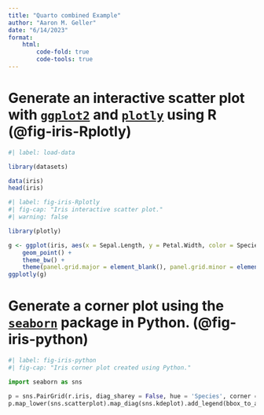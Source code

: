 ```yaml
---
title: "Quarto combined Example"
author: "Aaron M. Geller"
date: "6/14/2023"
format:
    html:
        code-fold: true
        code-tools: true
---
```


# Generate an interactive scatter plot with [`ggplot2`](https://ggplot2.tidyverse.org/) and [`plotly`](https://plotly.com/ggplot2/) using R (@fig-iris-Rplotly)

```r
#| label: load-data

library(datasets)

data(iris)
head(iris)
```


```r
#| label: fig-iris-Rplotly
#| fig-cap: "Iris interactive scatter plot."
#| warning: false

library(plotly)

g <- ggplot(iris, aes(x = Sepal.Length, y = Petal.Width, color = Species)) + 
    geom_point() + 
    theme_bw() + 
    theme(panel.grid.major = element_blank(), panel.grid.minor = element_blank()) 
ggplotly(g)
```


# Generate a corner plot using the [`seaborn`](https://seaborn.pydata.org/) package in Python. (@fig-iris-python)


```python
#| label: fig-iris-python
#| fig-cap: "Iris corner plot created using Python."

import seaborn as sns

p = sns.PairGrid(r.iris, diag_sharey = False, hue = 'Species', corner = True)
p.map_lower(sns.scatterplot).map_diag(sns.kdeplot).add_legend(bbox_to_anchor = (0.6, 0.6))
```

